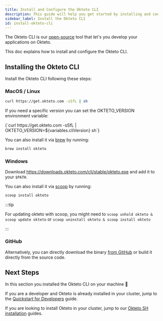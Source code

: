 ```yaml
---
title: Install and Configure the Okteto CLI
description: This guide will help you get started by installing and configuring Okteto's Development Environments.
sidebar_label: Install the Okteto CLI
id: install-okteto-cli
---
```



The Okteto CLI is our [open-source](https://github.com/okteto/okteto) tool that let's you develop your applications on Okteto.

This doc explains how to install and configure the Okteto CLI.

## Installing the Okteto CLI

Install the Okteto CLI following these steps:

### MacOS / Linux

```bash
curl https://get.okteto.com -sSfL | sh
```

If you need a specific version you can set the OKTETO_VERSION environment variable:

<CodeBlock language="bash">
  {`curl https://get.okteto.com -sSfL | OKTETO_VERSION=${variables.cliVersion} sh`}
</CodeBlock>

You can also install it via [brew](https://brew.sh/) by running:

```bash
brew install okteto
```

### Windows

Download https://downloads.okteto.com/cli/stable/okteto.exe and add it to your `$PATH`.

You can also install it via [scoop](https://scoop.sh/) by running:

```bash
scoop install okteto
```

:::tip

For updating okteto with scoop, you might need to `scoop unhold okteto & scoop update okteto` or `scoop uninstall okteto & scoop install okteto`

:::

### GitHub

Alternatively, you can directly download the binary [from GitHub](https://github.com/okteto/okteto/releases) or build it directly from the source code.

## Next Steps

In this section you installed the Okteto CLI on your machine 🚀

If you are a developer and Okteto is already installed in your cluster, jump to the [Quickstart for Developers](get-started/dev-quickstart.mdx) guide.

If you are looking to install Okteto in your cluster, jump to our [Okteto SH installation](get-started/install/index.mdx) guides.
